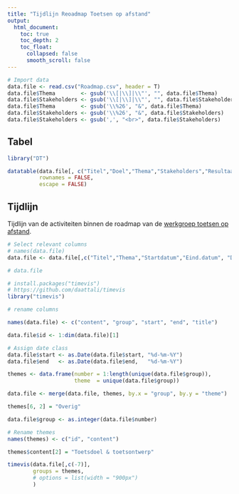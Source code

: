 ```yaml
---
title: "Tijdlijn Reoadmap Toetsen op afstand"
output:
  html_document:
    toc: true
    toc_depth: 2
    toc_float:
      collapsed: false
      smooth_scroll: false
---
```


```r
# Import data
data.file <- read.csv("Roadmap.csv", header = T)
data.file$Thema        <- gsub('\\[|\\]|\\"', "", data.file$Thema)
data.file$Stakeholders <- gsub('\\[|\\]|\\"', "", data.file$Stakeholders)
data.file$Thema        <- gsub('\\%26', "&", data.file$Thema)
data.file$Stakeholders <- gsub('\\%26', "&", data.file$Stakeholders)
data.file$Stakeholders <- gsub(',', "<br>", data.file$Stakeholders)
```

## Tabel

```r
library("DT")

datatable(data.file[, c("Titel","Doel","Thema","Stakeholders","Resultaat")],
          rownames = FALSE,
          escape = FALSE)

```

## Tijdlijn

Tijdlijn van de activiteiten binnen de roadmap van de [werkgroep toetsen op afstand](https://versnellingsplan.nl/zones/toetsen-op-afstand/). 

```r
# Select relevant columns
# names(data.file)
data.file <- data.file[,c("Titel","Thema","Startdatum","Eind.datum", "Doel")]

# data.file
```


```r
# install.packages("timevis")
# https://github.com/daattali/timevis
library("timevis")

# rename columns

names(data.file) <- c("content", "group", "start", "end", "title")

data.file$id <- 1:dim(data.file)[1]

# Assign date class
data.file$start <- as.Date(data.file$start, "%d-%m-%Y")
data.file$end   <- as.Date(data.file$end,   "%d-%m-%Y")

themes <- data.frame(number = 1:length(unique(data.file$group)),
                     theme  = unique(data.file$group))

data.file <- merge(data.file, themes, by.x = "group", by.y = "theme")

themes[6, 2] = "Overig"

data.file$group <- as.integer(data.file$number)

# Rename themes
names(themes) <- c("id", "content")

themes$content[2] = "Toetsdoel & toetsontwerp"

timevis(data.file[,c(-7)],
        groups = themes,
        # options = list(width = "900px")
        )
```





